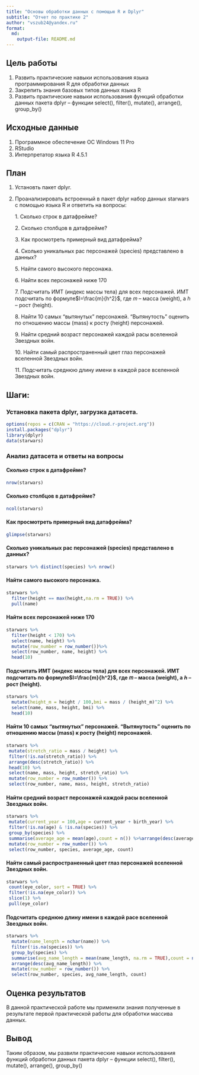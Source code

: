 ```yaml
---
title: "Основы обработки данных с помощью R и Dplyr"
subtitle: "Отчет по практике 2"
author: "vszub24@yandex.ru"
format: 
  md:
    output-file: README.md
---
```


## Цель работы

1.  Развить практические навыки использования языка программирования R для обработки данных
2.  Закрепить знания базовых типов данных языка R
3.  Развить практические навыки использования функций обработки данных пакета dplyr – функции select(), filter(), mutate(), arrange(), group_by()

## Исходные данные

1.  Программное обеспечение ОС Windows 11 Pro
2.  RStudio
3.  Интерпретатор языка R 4.5.1

## План

1.  Установть пакет dplyr.

2.  Проанализировать встроенный в пакет dplyr набор данных starwars с помощью языка R и ответить на вопросы:

    1\. Сколько строк в датафрейме?

    2\. Сколько столбцов в датафрейме?

    3\. Как просмотреть примерный вид датафрейма?

    4\. Сколько уникальных рас персонажей (species) представлено в данных?

    5\. Найти самого высокого персонажа.

    6\. Найти всех персонажей ниже 170

    7\. Подсчитать ИМТ (индекс массы тела) для всех персонажей. ИМТ подсчитать по формулe$I=\frac{m}{h^2}$, где 𝑚 – масса (weight), а ℎ – рост (height).

    8\. Найти 10 самых “вытянутых” персонажей. “Вытянутость” оценить по отношению массы (mass) к росту (height) персонажей.

    9\. Найти средний возраст персонажей каждой расы вселенной Звездных войн.

    10\. Найти самый распространенный цвет глаз персонажей вселенной Звездных войн.

    11\. Подсчитать среднюю длину имени в каждой расе вселенной Звездных войн.

## Шаги:

### Установка пакета dplyr, загрузка датасета.

``` r
options(repos = c(CRAN = "https://cloud.r-project.org"))
install.packages("dplyr")
library(dplyr)
data(starwars)
```

### Анализ датасета и ответы на вопросы

#### Сколько строк в датафрейме?

``` r
nrow(starwars)
```

#### Сколько столбцов в датафрейме?

``` r
ncol(starwars)
```


#### Как просмотреть примерный вид датафрейма?

``` r
glimpse(starwars)
```


#### Сколько уникальных рас персонажей (species) представлено в данных?

``` r
starwars %>% distinct(species) %>% nrow()
```



#### Найти самого высокого персонажа.

``` r
starwars %>%
  filter(height == max(height,na.rm = TRUE)) %>%
  pull(name)
```


#### Найти всех персонажей ниже 170

``` r
starwars %>%
  filter(height < 170) %>%
  select(name, height) %>%
  mutate(row_number = row_number())%>%
  select(row_number, name, height) %>%
  head(10)
```

#### Подсчитать ИМТ (индекс массы тела) для всех персонажей. ИМТ подсчитать по формулe$I=\frac{m}{h^2}$, где 𝑚 – масса (weight), а ℎ – рост (height).

``` r
starwars %>%
  mutate(height_m = height / 100,bmi = mass / (height_m)^2) %>%
  select(name, mass, height, bmi) %>%
  head(10)
```

#### Найти 10 самых “вытянутых” персонажей. “Вытянутость” оценить по отношению массы (mass) к росту (height) персонажей.

``` r
starwars %>% 
 mutate(stretch_ratio = mass / height) %>%
 filter(!is.na(stretch_ratio)) %>%
 arrange(desc(stretch_ratio)) %>%
 head(10) %>%
 select(name, mass, height, stretch_ratio) %>%
 mutate(row_number = row_number()) %>%
 select(row_number, name, mass, height, stretch_ratio)
```


#### Найти средний возраст персонажей каждой расы вселенной Звездных войн.

``` r
starwars %>%
 mutate(current_year = 100,age = current_year + birth_year) %>%
 filter(!is.na(age) & !is.na(species)) %>%
 group_by(species) %>%
 summarise(average_age = mean(age),count = n()) %>%arrange(desc(average_age)) %>%
 mutate(row_number = row_number()) %>%
 select(row_number, species, average_age, count)
```

#### Найти самый распространенный цвет глаз персонажей вселенной Звездных войн.

``` r
starwars %>%
 count(eye_color, sort = TRUE) %>%
 filter(!is.na(eye_color)) %>%
 slice(1) %>%
 pull(eye_color)
```


#### Подсчитать среднюю длину имени в каждой расе вселенной Звездных войн.

``` r
starwars %>%
  mutate(name_length = nchar(name)) %>%
  filter(!is.na(species)) %>%
  group_by(species) %>%
  summarise(avg_name_length = mean(name_length, na.rm = TRUE),count = n()) %>%
  arrange(desc(avg_name_length)) %>%
  mutate(row_number = row_number()) %>%
  select(row_number, species, avg_name_length, count)
```


## Оценка результатов

В данной практической работе мы применили знания полученные в результате первой практической работы для обработки массива данных.

## Вывод

Таким образом, мы развили практические навыки использования функций обработки данных пакета dplyr – функции select(), filter(), mutate(), arrange(), group_by()
